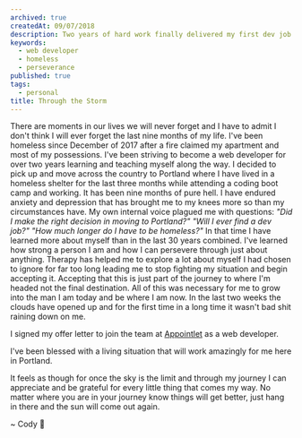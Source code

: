 ```yaml
---
archived: true
createdAt: 09/07/2018
description: Two years of hard work finally delivered my first dev job.
keywords:
  - web developer
  - homeless
  - perseverance
published: true
tags:
  - personal
title: Through the Storm
---
```



There are moments in our lives we will never forget and I have to admit I don't think I will ever forget the last nine months of my life. I've been homeless since December of 2017 after a fire claimed my apartment and most of my possessions. I've been striving to become a web developer for over two years learning and teaching myself along the way. I decided to pick up and move across the country to Portland where I have lived in a homeless shelter for the last three months while attending a coding boot camp and working. It has been nine months of pure hell. I have endured anxiety and depression that has brought me to my knees more so than my circumstances have. My own internal voice plagued me with questions: _"Did I make the right decision in moving to Portland?"_ _"Will I ever find a dev job?"_ _"How much longer do I have to be homeless?"_ In that time I have learned more about myself than in the last 30 years combined. I've learned how strong a person I am and how I can persevere through just about anything. Therapy has helped me to explore a lot about myself I had chosen to ignore for far too long leading me to stop fighting my situation and begin accepting it. Accepting that this is just part of the journey to where I'm headed not the final destination. All of this was necessary for me to grow into the man I am today and be where I am now. In the last two weeks the clouds have opened up and for the first time in a long time it wasn't bad shit raining down on me.

I signed my offer letter to join the team at [Appointlet](https://www.appointlet.com/) as a web developer.

I've been blessed with a living situation that will work amazingly for me here in Portland.

It feels as though for once the sky is the limit and through my journey I can appreciate and be grateful for every little thing that comes my way. No matter where you are in your journey know things will get better, just hang in there and the sun will come out again.

<Tweet
  align="center"
  hidesConversation={true}
  theme="dark"
  tweetLink="RockChalkDev/status/1034909560685744128"
/>

<Signature>~ Cody 🚀</Signature>
